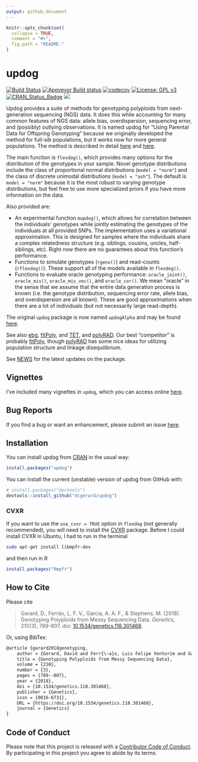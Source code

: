 ```yaml
---
output: github_document
---
```


<!-- README.md is generated from README.Rmd. Please edit that file -->

```r
knitr::opts_chunk$set(
  collapse = TRUE,
  comment = "#>",
  fig.path = "README-"
)
```

# updog
[![Build Status](https://travis-ci.org/dcgerard/updog.svg?branch=master)](https://travis-ci.org/dcgerard/updog)
[![Appveyor Build status](https://ci.appveyor.com/api/projects/status/c80fdy61ead6s3vr?svg=true)](https://ci.appveyor.com/project/dcgerard/updog-06s8t)
[![codecov](https://codecov.io/gh/dcgerard/updog/branch/master/graph/badge.svg)](https://codecov.io/gh/dcgerard/updog)
[![License: GPL v3](https://img.shields.io/badge/License-GPL%20v3-blue.svg)](https://www.gnu.org/licenses/gpl-3.0)
[![CRAN_Status_Badge](http://www.r-pkg.org/badges/version/updog)](https://cran.r-project.org/package=updog)
[![](http://cranlogs.r-pkg.org/badges/grand-total/updog)](https://cran.r-project.org/package=updog)

Updog provides a suite of methods for genotyping polyploids from
next-generation sequencing (NGS) data. It does this while accounting
for many common features of NGS data: allele bias, overdispersion,
sequencing error, and (possibly) outlying observations. It is named
updog for "Using Parental Data for Offspring Genotyping" because we
originally developed the method for full-sib populations, but it works
now for more general populations. The method is described in detail
[here](https://doi.org/10.1534/genetics.118.301468) and
[here](https://doi.org/10.1101/281550).

The main function is `flexdog()`, which provides many options for the
distribution of the genotypes in your sample. Novel genotype distributions
include the class of proportional normal distributions (`model = "norm"`)
and the class of discrete unimodal distributions (`model = "ash"`). The
default is `model = "norm"` because it is the most robust to varying 
genotype distributions, but feel free to use more specialized priors if
you have more information on the data.

Also provided are:

- An experimental function `mupdog()`, which allows for correlation
  between the individuals' genotypes while jointly estimating the
  genotypes of the individuals at all provided SNPs. The
  implementation uses a variational approximation. This is designed
  for samples where the individuals share a complex relatedness
  structure (e.g. siblings, cousins, uncles, half-siblings,
  etc). Right now there are no guarantees about this function's
  performance.
- Functions to simulate genotypes (`rgeno()`) and read-counts
  (`rflexdog()`). These support all of the models available in
  `flexdog()`.
- Functions to evaluate oracle genotyping performance: `oracle_joint()`,
  `oracle_mis()`, `oracle_mis_vec()`, and `oracle_cor()`. We mean "oracle"
  in the sense that we assume that the entire data generation process
  is known (i.e. the genotype distribution, sequencing error rate,
  allele bias, and overdispersion are all known). These are good
  approximations when there are a lot of individuals (but not
  necessarily large read-depth).

The original `updog` package is now named `updogAlpha` and may be
found [here](https://github.com/dcgerard/updogAlpha).

See also [ebg](https://github.com/pblischak/polyploid-genotyping),
[fitPoly](https://cran.r-project.org/package=fitPoly), and
[TET](http://www.g3journal.org/content/suppl/2017/01/19/g3.117.039008.DC1),
and [polyRAD](https://cran.r-project.org/package=polyRAD). Our best
"competitor" is probably
[fitPoly](https://cran.r-project.org/package=fitPoly), though 
[polyRAD](https://cran.r-project.org/package=polyRAD) has some nice ideas
for utilizing population structure and linkage disequilibrium.

See [NEWS](./inst/NEWS.md) for the latest updates on the package.

## Vignettes

I've included many vignettes in `updog`, which you can access online
[here](https://dcgerard.github.io/updog/).

## Bug Reports

If you find a bug or want an enhancement, please submit an issue
[here](http://github.com/dcgerard/updog/issues).

## Installation

You can install updog from
[CRAN](https://cran.r-project.org/package=updog) in the usual way:

```r
install.packages("updog")
```

You can install the current (unstable) version of updog from GitHub
with:

```r
# install.packages("devtools")
devtools::install_github("dcgerard/updog")
```

### CVXR
If you want to use the `use_cvxr = TRUE` option in `flexdog` (not
generally recommended), you will need to install the
[CVXR](https://cran.r-project.org/package=CVXR) package. Before I
could install CVXR in Ubuntu, I had to run in the terminal
``` bash
sudo apt-get install libmpfr-dev
```
and then run in R
``` r
install.packages("Rmpfr")
```

## How to Cite

Please cite

> Gerard, D., Ferr&atilde;o, L. F. V., Garcia, A. A. F., & Stephens, M. (2018). Genotyping Polyploids from Messy Sequencing Data. *Genetics*, 210(3), 789-807. doi: [10.1534/genetics.118.301468](https://doi.org/10.1534/genetics.118.301468).

Or, using BibTex:
``` tex
@article {gerard2018genotyping,
	author = {Gerard, David and Ferr{\~a}o, Luis Felipe Ventorim and Garcia, Antonio Augusto Franco and Stephens, Matthew},
	title = {Genotyping Polyploids from Messy Sequencing Data},
	volume = {210},
	number = {3},
	pages = {789--807},
	year = {2018},
	doi = {10.1534/genetics.118.301468},
	publisher = {Genetics},
	issn = {0016-6731},
	URL = {https://doi.org/10.1534/genetics.118.301468},
	journal = {Genetics}
}
```

## Code of Conduct

Please note that this project is released with a [Contributor Code of
Conduct](https://github.com/dcgerard/updog/blob/master/CONDUCT.md). 
By participating in this project you agree to abide by its terms.
